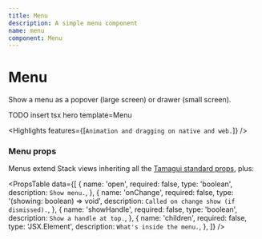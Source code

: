 ```yaml
---
title: Menu
description: A simple menu component
name: menu
component: Menu
---
```


# Menu

<Description>Show a menu as a popover (large screen) or drawer (small screen).</Description>

<HeroContainer>
  <MenuDemo />
</HeroContainer>

TODO insert tsx hero template=Menu

<Highlights features={[`Animation and dragging on native and web.`]} />

### Menu props

Menus extend Stack views inheriting all the [Tamagui standard props](/docs/intro/props), plus:

<PropsTable
  data={[
    {
      name: 'open',
      required: false,
      type: 'boolean',
      description: `Show menu.`,
    },
    {
      name: 'onChange',
      required: false,
      type: '(showing: boolean) => void',
      description: `Called on change show (if dismissed).`,
    },
    {
      name: 'showHandle',
      required: false,
      type: 'boolean',
      description: `Show a handle at top.`,
    },
    {
      name: 'children',
      required: false,
      type: 'JSX.Element',
      description: `What's inside the menu.`,
    },
  ]}
/>
